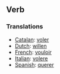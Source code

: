 ==Verb==

===Translations===

*[[Catalan]]: [[voler]]
*[[Dutch]]: [[willen]]
*[[French]]: [[vouloir]]
*[[Italian]]: [[volere]]
*[[Spanish]]: [[querer]]